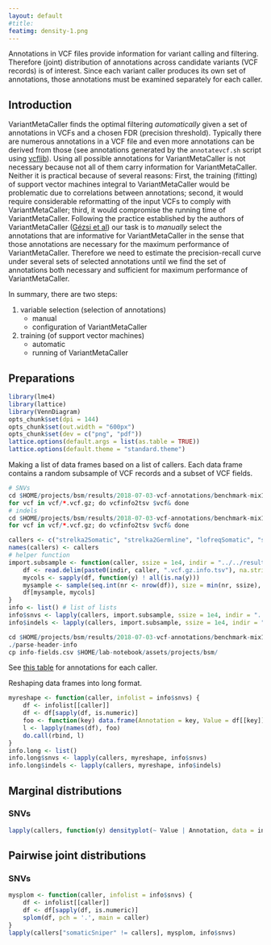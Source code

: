 ```yaml
---
layout: default
#title: 
featimg: density-1.png
---
```


Annotations in VCF files provide information for variant calling and filtering.  Therefore (joint) distribution of annotations across candidate variants (VCF records) is of interest.  Since each variant caller produces its own set of annotations, those annotations must be examined separately for each caller.

## Introduction

VariantMetaCaller finds the optimal filtering *automatically* given a set of annotations in VCFs and a chosen FDR (precision threshold).  Typically there are numerous annotations in a VCF file and even more annotations can be derived from those (see annotations generated by the `annotatevcf.sh` script using [vcflib](https://github.com/vcflib/vcflib)).  Using all possible annotations for VariantMetaCaller is not necessary because not all of them carry information for VariantMetaCaller.  Neither it is practical because of several reasons: First, the training (fitting) of support vector machines integral to VariantMetaCaller would be problematic due to correlations between annotations; second, it would require considerable reformatting of the input VCFs to comply with VariantMetaCaller; third, it would compromise the running time of VariantMetaCaller.  Following the practice established by the authors of VariantMetaCaller ([Gézsi et al](https://www.ncbi.nlm.nih.gov/pmc/articles/PMC4625715/)) our task is to *manually* select the annotations that are informative for VariantMetaCaller in the sense that those annotations are necessary for the maximum performance of VariantMetaCaller.  Therefore we need to estimate the precision-recall curve under several sets of selected annotations until we find the set of annotations both necessary and sufficient for maximum performance of VariantMetaCaller.

In summary, there are two steps:

1. variable selection (selection of annotations)
    * manual
    * configuration of VariantMetaCaller
2. training (of support vector machines)
    * automatic
    * running of VariantMetaCaller

## Preparations

```r
library(lme4)
library(lattice)
library(VennDiagram)
opts_chunk$set(dpi = 144)
opts_chunk$set(out.width = "600px")
opts_chunk$set(dev = c("png", "pdf"))
lattice.options(default.args = list(as.table = TRUE))
lattice.options(default.theme = "standard.theme")
```

Making a list of data frames based on a list of callers.  Each data frame contains a random subsample of VCF records and a subset of VCF fields.

```r
# SNVs
cd $HOME/projects/bsm/results/2018-07-03-vcf-annotations/benchmark-mix1a-mix3a/snvs
for vcf in vcf/*.vcf.gz; do vcfinfo2tsv $vcf& done
# indels
cd $HOME/projects/bsm/results/2018-07-03-vcf-annotations/benchmark-mix1a-mix3a/indels
for vcf in vcf/*.vcf.gz; do vcfinfo2tsv $vcf& done
```

```r
callers <- c("strelka2Somatic", "strelka2Germline", "lofreqSomatic", "somaticSniper", "Tnseq")
names(callers) <- callers
# helper function
import.subsample <- function(caller, ssize = 1e4, indir = "../../results/2018-07-03-vcf-annotations/benchmark-mix1a-mix3a/snvs/") {
    df <- read.delim(paste0(indir, caller, ".vcf.gz.info.tsv"), na.strings = c("NA", "."))
    mycols <- sapply(df, function(y) ! all(is.na(y)))
    mysample <- sample(seq.int(nr <- nrow(df)), size = min(nr, ssize), replace = FALSE)
    df[mysample, mycols]
}
info <- list() # list of lists
info$snvs <- lapply(callers, import.subsample, ssize = 1e4, indir = "../../results/2018-07-03-vcf-annotations/benchmark-mix1a-mix3a/snvs/")
info$indels <- lapply(callers, import.subsample, ssize = 1e4, indir = "../../results/2018-07-03-vcf-annotations/benchmark-mix1a-mix3a/indels/")
```

```r
cd $HOME/projects/bsm/results/2018-07-03-vcf-annotations/benchmark-mix1a-mix3a/
./parse-header-info
cp info-fields.csv $HOME/lab-notebook/assets/projects/bsm/
```

See [this table]({{ site.baseurl}}/assets/projects/bsm/info-fields.csv) for annotations for each caller.

Reshaping data frames into long format.

```r
myreshape <- function(caller, infolist = info$snvs) {
    df <- infolist[[caller]]
    df <- df[sapply(df, is.numeric)]
    foo <- function(key) data.frame(Annotation = key, Value = df[[key]])
    l <- lapply(names(df), foo)
    do.call(rbind, l)
}
info.long <- list()
info.long$snvs <- lapply(callers, myreshape, info$snvs)
info.long$indels <- lapply(callers, myreshape, info$indels)
```

## Marginal distributions

### SNVs

```r
lapply(callers, function(y) densityplot(~ Value | Annotation, data = info.long$snvs[[y]], pch = ".", main = y, scales = list(relation = "free")))
```

## Pairwise joint distributions

### SNVs

```r
mysplom <- function(caller, infolist = info$snvs) {
    df <- infolist[[caller]]
    df <- df[sapply(df, is.numeric)]
    splom(df, pch = '.', main = caller)
}
lapply(callers["somaticSniper" != callers], mysplom, info$snvs)
```

